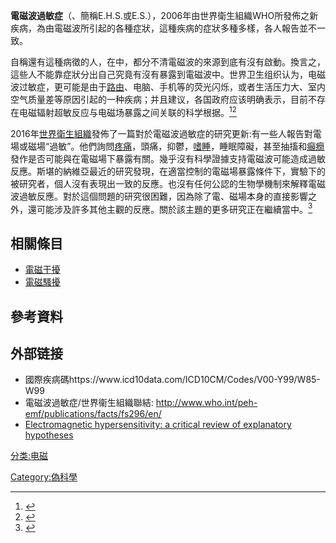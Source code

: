{{多個問題|
{{request translation|time=2016-09-28T02:05:00+00:00}}
{{expand|time=2016-03-23T04:40:26+00:00}}
}}
{{medical}}
'''電磁波過敏症'''（{{lang-en|Electromagnetic hypersensitivity}}、簡稱E.H.S.或E.S.），2006年由世界衛生組織WHO所發佈之新疾病，為由電磁波所引起的各種症狀，{{fact|目前只有德國承認電磁波過敏症是一種疾患。}}這種疾病的症狀多種多樣，各人報告並不一致。

自稱還有這種病徵的人，在{{tsl|en|Provocation test|激發實驗}}中，都分不清電磁波的來源到底有沒有啟動。換言之，這些人不能靠症狀分出自己究竟有沒有暴露到電磁波中。世界卫生组织认为，电磁波过敏症，更可能是由于[[路由|路由]]、电脑、手机等的荧光闪烁，或者生活压力大、室内空气质量差等原因引起的一种疾病；并且建议，各国政府应该明确表示，目前不存在电磁辐射超敏反应与电磁场暴露之间关联的科学根据。<ref name="pmid15784787">{{Cite journal|vauthors=Rubin GJ, Das Munshi J, Wessely S |title=Electromagnetic hypersensitivity: a systematic review of provocation studies |journal=Psychosom Med |volume=67 |issue=2 |pages=224–32 |year=2005 |pmid=15784787 |doi=10.1097/01.psy.0000155664.13300.64 |url= }}</ref><ref name=Roosli2008>{{Cite journal|author=Röösli M |title=Radiofrequency electromagnetic field exposure and non-specific symptoms of ill health: a systematic review |journal=Environ. Res. |volume=107 |issue=2 |pages=277–87 |date= 2008 |pmid=18359015 |doi=10.1016/j.envres.2008.02.003 |url=}}</ref>

2016年[[世界衛生組織|世界衛生組織]]發佈了一篇對於電磁波過敏症的研究更新:有一些人報告對電場或磁場“過敏”。他們詢問[[疼痛|疼痛]]，頭痛，抑鬱，[[嗜睡|嗜睡]]，睡眠障礙，甚至抽搐和[[癲癇|癲癇]]發作是否可能與在電磁場下暴露有關。幾乎沒有科學證據支持電磁波可能造成過敏反應。斯堪的納維亞最近的研究發現，在適當控制的電磁場暴露條件下，實驗下的被研究者，個人沒有表現出一致的反應。也沒有任何公認的生物學機制來解釋電磁波過敏反應。對於這個問題的研究很困難，因為除了電、磁場本身的直接影響之外，還可能涉及許多其他主觀的反應。關於該主題的更多研究正在繼續當中。<ref>{{cite web |author1=WHO Team|title=What are electromagnetic fields? (Q&A)|url=https://www.who.int/news-room/q-a-detail/electromagnetic-fields |website=World Health Organization |accessdate=2016-08-04}}</ref>

==相關條目==
* [[電磁干擾|電磁干擾]]
*[[電磁騷擾|電磁騷擾]]
== 參考資料 ==
{{Reflist}}

==外部链接==
*國際疾病碼https://www.icd10data.com/ICD10CM/Codes/V00-Y99/W85-W99
*電磁波過敏症/世界衞生組織聯結: http://www.who.int/peh-emf/publications/facts/fs296/en/ {{Wayback|url=http://www.who.int/peh-emf/publications/facts/fs296/en/ |date=20190522000241 }}<br>
*[https://rdcu.be/b50JK Electromagnetic hypersensitivity: a critical review of explanatory hypotheses]
{{Pseudoscience}}
[[分类:电磁|分类:电磁]]
[[Category:偽科學|Category:偽科學]]